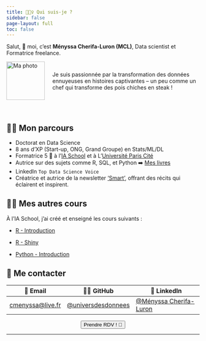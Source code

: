 ```yaml
---
title: 🙋🏻‍♀️ Qui suis-je ?
sidebar: false
page-layout: full
toc: false
---
```

Salut, 👋 moi, c'est **Ményssa Cherifa-Luron (MCL)**, Data scientist et Formatrice freelance.

<div style="display: flex; align-items: center;">
  <img src="images/Linkedin MCL.png" alt="Ma photo" style="width: 100px; margin-right: 20px;">
  <p>Je suis passionnée par la transformation des données ennuyeuses en histoires captivantes – un peu comme un chef qui transforme des pois chiches en steak !</p>
</div>

<br>

## 👩‍💻 Mon parcours
- Doctorat en Data Science
- 8 ans d'XP (Start-up, ONG, Grand Groupe) en Stats/ML/DL 
- Formatrice 5 🌟 à l'[IA School](https://www.intelligence-artificielle-school.com/?gad_source=1&gclid=CjwKCAiA_aGuBhACEiwAly57Mb4r76ce4ltU5l6_uI_juVjOtmW4LvzS2X8xjInfn5bxq5NJFDpH6BoC4MoQAvD_BwE) et à L'[Université Paris Cité](https://u-paris.fr/)
- Autrice sur des sujets comme R, SQL, et Python ➡️ [Mes livres](https://www.amazon.fr/s?i=stripbooks&rh=p_27%3AMenyssa+Cherifa-Luron&s=relevancerank&text=Menyssa+Cherifa-Luron&linkCode=ll2&tag=mcherifa21-21&linkId=bd1b178e56ff3df3999515f7d7414119&language=fr_FR&ref_=as_li_ss_tl)
- LinkedIn `Top Data Science Voice`
- Créatrice et autrice de la newsletter ['Smart'](https://www.linkedin.com/newsletters/7100158974640967680/), offrant des récits qui éclairent et inspirent.

## 👩‍🏫 Mes autres cours 

À l'IA School, j'ai créé et enseigné les cours suivants :

- [R - Introduction](https://universdesdonnees.github.io/R-Introduction/cours/Cours.html)

- [R - Shiny](https://universdesdonnees.github.io/R-Shiny/cours/cours.html)

- [Python - Introduction](https://github.com/universdesdonnees/Python-Introduction)

## 💬 Me contacter

| 📩 Email | 👩‍💻 GitHub | 💼 LinkedIn |
|----------|------------|-------------|
| [cmenyssa@live.fr](mailto:cmenyssa@live.fr) | [@universdesdonnees](https://github.com/universdesdonnees) | [@Ményssa Cherifa-Luron](https://www.linkedin.com/in/menyssacherifaluron/) |

```{=html}
<div style="text-align: center">
  <a href="https://cal.com/menyssa.cherifa-luron/1h">
    <button class="button-61"> Prendre RDV ! 🚀</button>
  </a>
</div>
```
-----------------